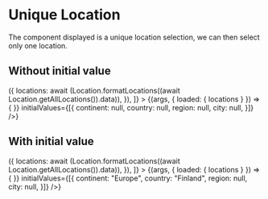 

<Meta
  title="Mapping App/Basic/Location/Unique Location"
  component={UniqueLocationPicker}
  decorators={[withChakra]}
/>

# Unique Location

The component displayed is a unique location selection, we can then select only one location.

## Without initial value

<Canvas>
  <Story
    name="Without initial value"
    height="250px"
    inline={false}
    loaders={[
      async () => ({
        locations: await (Location.formatLocations((await Location.getAllLocations()).data)),
      }),
    ]}
  >
    {(args, { loaded: { locations } }) => <UniqueLocationPicker
      {...args}
      locationsList={locations}
      onChange={() => {
      }}
      initialValues={[{
        continent: null,
        country: null,
        region: null,
        city: null,
      }]}
    />}
  </Story>
</Canvas>

<ArgsTable story="Without initial value" />

## With initial value

<Canvas>
  <Story
    name="With initial value"
    height="250px"
    inline={false}
    loaders={[
      async () => ({
        locations: await (Location.formatLocations((await Location.getAllLocations()).data)),
      }),
    ]}
  >
    {(args, { loaded: { locations } }) => <UniqueLocationPicker
      {...args}
      locationsList={locations}
      onChange={() => {
      }}
      initialValues={[{
        continent: "Europe",
        country: "Finland",
        region: null,
        city: null,
      }]}
    />}
  </Story>
</Canvas>

<ArgsTable story="With initial value" />